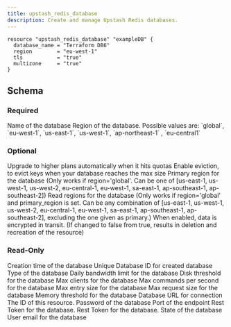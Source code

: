 ```yaml
---
title: upstash_redis_database
description: Create and manage Upstash Redis databases.
---
```


<RequestExample>

```hcl example.tf
resource "upstash_redis_database" "exampleDB" {
  database_name = "Terraform DB6"
  region        = "eu-west-1"
  tls           = "true"
  multizone     = "true"
}
```

</RequestExample>

## Schema

### Required

<ParamField query="database_name" type="string" required>
    Name of the database
</ParamField>

<ParamField query="region" type="string" required>
    Region of the database. Possible values are: `global`, `eu-west-1`,
    `us-east-1`, `us-west-1`, `ap-northeast-1` , `eu-central1`
</ParamField>

### Optional

<ParamField query="auto_scale" type="bool">
    Upgrade to higher plans automatically when it hits quotas
</ParamField>

<ParamField query="eviction" type="bool">
    Enable eviction, to evict keys when your database reaches the max size
</ParamField>

<ParamField query="primary_region" type="string">
    Primary region for the database (Only works if region='global'. Can be one
    of [us-east-1, us-west-1, us-west-2, eu-central-1, eu-west-1, sa-east-1,
    ap-southeast-1, ap-southeast-2])
</ParamField>

<ParamField query="read_regions" type="set(string)">
    Read regions for the database (Only works if region='global' and
    primary_region is set. Can be any combination of [us-east-1, us-west-1,
    us-west-2, eu-central-1, eu-west-1, sa-east-1, ap-southeast-1,
    ap-southeast-2], excluding the one given as primary.)
</ParamField>

<ParamField query="tls" type="bool">
    When enabled, data is encrypted in transit. (If changed to false from true,
    results in deletion and recreation of the resource)
</ParamField>

### Read-Only

<ResponseField name="creation_time" type="number">
    Creation time of the database
</ResponseField>

<ResponseField name="database_id" type="string">
    Unique Database ID for created database
</ResponseField>

<ResponseField name="database_type" type="string">
    Type of the database
</ResponseField>

<ResponseField name="db_daily_bandwidth_limit" type="number">
    Daily bandwidth limit for the database
</ResponseField>

<ResponseField name="db_disk_threshold" type="number">
    Disk threshold for the database
</ResponseField>

<ResponseField name="db_max_clients" type="number">
    Max clients for the database
</ResponseField>

<ResponseField name="db_max_commands_per_second" type="number">
    Max commands per second for the database
</ResponseField>

<ResponseField name="db_max_entry_size" type="number">
    Max entry size for the database
</ResponseField>

<ResponseField name="db_max_request_size" type="number">
    Max request size for the database
</ResponseField>

<ResponseField name="db_memory_threshold" type="number">
    Memory threshold for the database
</ResponseField>

<ResponseField name="endpoint" type="string">
    Database URL for connection
</ResponseField>

<ResponseField name="id" type="string">
    The ID of this resource.
</ResponseField>

<ResponseField name="password" type="string">
    Password of the database
</ResponseField>

<ResponseField name="port" type="number">
    Port of the endpoint
</ResponseField>

<ResponseField name="read_only_rest_token" type="string">
    Rest Token for the database.
</ResponseField>

<ResponseField name="rest_token" type="string">
    Rest Token for the database.
</ResponseField>

<ResponseField name="state" type="string">
    State of the database
</ResponseField>

<ResponseField name="user_email" type="string">
    User email for the database
</ResponseField>
